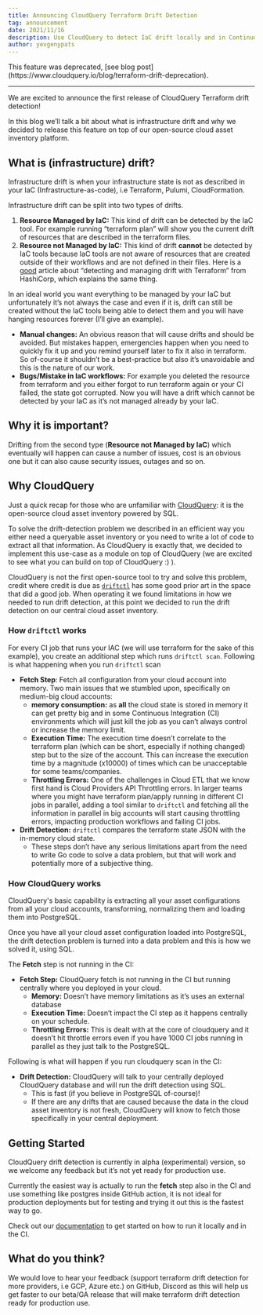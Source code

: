 ```yaml
---
title: Announcing CloudQuery Terraform Drift Detection
tag: announcement
date: 2021/11/16
description: Use CloudQuery to detect IaC drift locally and in Continuous Integration (CI)
author: yevgenypats
---
```



<BlogHeader/>

<Callout type="warning">
This feature was deprecated, [see blog post](https://www.cloudquery.io/blog/terraform-drift-deprecation).
</Callout>

---

We are excited to announce the first release of CloudQuery Terraform drift detection!

In this blog we’ll talk a bit about what is infrastructure drift and why we decided to release this feature on top of our open-source cloud asset inventory platform.

## What is (infrastructure) drift?

Infrastructure drift is when your infrastructure state is not as described in your IaC (Infrastructure-as-code), i.e Terraform, Pulumi, CloudFormation.

Infrastructure drift can be split into two types of drifts.

1. **Resource Managed by IaC:** This kind of drift can be detected by the IaC tool. For example running “terraform plan” will show you the current drift of resources that are described in the terraform files.
2. **Resource not Managed by IaC:** This kind of drift **cannot** be detected by IaC tools because IaC tools are not aware of resources that are created outside of their workflows and are not defined in their files. Here is a [good](https://www.hashicorp.com/blog/detecting-and-managing-drift-with-terraform) article about “detecting and managing drift with Terraform” from HashiCorp, which explains the same thing.

In an ideal world you want everything to be managed by your IaC but unfortunately it’s not always the case and even if it is, drift can still be created without the IaC tools being able to detect them and you will have hanging resources forever (I’ll give an example).

- **Manual changes:** An obvious reason that will cause drifts and should be avoided. But mistakes happen, emergencies happen when you need to quickly fix it up and you remind yourself later to fix it also in terraform. So of-course it shouldn’t be a best-practice but also it’s unavoidable and this is the nature of our work.
- **Bugs/Mistake in IaC workflows:** For example you deleted the resource from terraform and you either forgot to run terraform again or your CI failed, the state got corrupted. Now you will have a drift which cannot be detected by your IaC as it’s not managed already by your IaC.

## Why it is important?

Drifting from the second type (**Resource not Managed by IaC**) which eventually will happen can cause a number of issues, cost is an obvious one but it can also cause security issues, outages and so on.

## Why CloudQuery

Just a quick recap for those who are unfamiliar with [CloudQuery](https://github.com/cloudquery/cloudquery): it is the open-source cloud asset inventory powered by SQL.

To solve the drift-detection problem we described in an efficient way you either need a queryable asset inventory or you need to write a lot of code to extract all that information. As CloudQuery is exactly that, we decided to implement this use-case as a module on top of CloudQuery (we are excited to see what you can build on top of CloudQuery :) ).

CloudQuery is not the first open-source tool to try and solve this problem, credit where credit is due as [`driftctl`](https://github.com/cloudskiff/driftctl) has some good prior art in the space that did a good job. When operating it we found limitations in how we needed to run drift detection, at this point we decided to run the drift detection on our central cloud asset inventory.

### How `driftctl` works

For every CI job that runs your IAC (we will use terraform for the sake of this example), you create an additional step which runs `driftctl scan`. Following is what happening when you run `driftctl` scan

- **Fetch Step**: Fetch all configuration from your cloud account into memory. Two main issues that we stumbled upon, specifically on medium-big cloud accounts:
  - **memory consumption:** as **all** the cloud state is stored in memory it can get pretty big and in some Continuous Integration (CI) environments which will just kill the job as you can’t always control or increase the memory limit.
  - **Execution Time:** The execution time doesn’t correlate to the terraform plan (which can be short, especially if nothing changed) step but to the size of the account. This can increase the execution time by a magnitude (x10000) of times which can be unacceptable for some teams/companies.
  - **Throttling Errors:** One of the challenges in Cloud ETL that we know first hand is Cloud Providers API Throttling errors. In larger teams where you might have terraform plan/apply running in different CI jobs in parallel, adding a tool similar to `driftctl` and fetching all the information in parallel in big accounts will start causing throttling errors, impacting production workflows and failing CI jobs.
- **Drift Detection:** `driftctl` compares the terraform state JSON with the in-memory cloud state.
  - These steps don’t have any serious limitations apart from the need to write Go code to solve a data problem, but that will work and potentially more of a subjective thing.

### How CloudQuery works

CloudQuery's basic capability is extracting all your asset configurations from all your cloud accounts, transforming, normalizing them and loading them into PostgreSQL.

Once you have all your cloud asset configuration loaded into PostgreSQL, the drift detection problem is turned into a data problem and this is how we solved it, using SQL.

The **Fetch** step is not running in the CI:

- **Fetch Step:** CloudQuery fetch is not running in the CI but running centrally where you deployed in your cloud.
  - **Memory:** Doesn’t have memory limitations as it’s uses an external database
  - **Execution Time:** Doesn’t impact the CI step as it happens centrally on your schedule.
  - **Throttling Errors:** This is dealt with at the core of cloudquery and it doesn’t hit throttle errors even if you have 1000 CI jobs running in parallel as they just talk to the PostgreSQL.

Following is what will happen if you run cloudquery scan in the CI:

- **Drift Detection:** CloudQuery will talk to your centrally deployed CloudQuery database and will run the drift detection using SQL.
  - This is fast (if you believe in PostgreSQL of-course)!
  - If there are any drifts that are caused because the data in the cloud asset inventory is not fresh, CloudQuery will know to fetch those specifically in your central deployment.

## Getting Started

CloudQuery drift detection is currently in alpha (experimental) version, so we welcome any feedback but it’s not yet ready for production use.

Currently the easiest way is actually to run the **fetch** step also in the CI and use something like postgres inside GitHub action, it is not ideal for production deployments but for testing and trying it out this is the fastest way to go.

Check out our [documentation](https://www.cloudquery.io/docs) to get started on how to run it locally and in the CI.

## What do you think?

We would love to hear your feedback (support terraform drift detection for more providers, i.e GCP, Azure etc.) on GitHub, Discord as this will help us get faster to our beta/GA release that will make terraform drift detection ready for production use.
